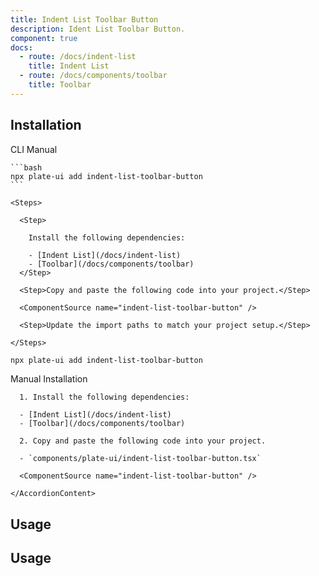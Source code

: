 ```yaml
---
title: Indent List Toolbar Button
description: Ident List Toolbar Button.
component: true
docs:
  - route: /docs/indent-list
    title: Indent List
  - route: /docs/components/toolbar
    title: Toolbar
---
```


<ComponentPreview name="playground-demo" id="indentlist" />

## Installation

<Tabs defaultValue="cli">

  <TabsList>
    <TabsTrigger value="cli">CLI</TabsTrigger>
    <TabsTrigger value="manual">Manual</TabsTrigger>
  </TabsList>
  <TabsContent value="cli">

    ```bash
    npx plate-ui add indent-list-toolbar-button
    ```

  </TabsContent>

  <TabsContent value="manual">

    <Steps>

      <Step>

        Install the following dependencies:

        - [Indent List](/docs/indent-list)
        - [Toolbar](/docs/components/toolbar)
      </Step>

      <Step>Copy and paste the following code into your project.</Step>

      <ComponentSource name="indent-list-toolbar-button" />

      <Step>Update the import paths to match your project setup.</Step>

    </Steps>

  </TabsContent>

</Tabs>

```bash
npx plate-ui add indent-list-toolbar-button
```

<Accordion type="single" collapsible>
  <AccordionItem value="manual-installation">
    <AccordionTrigger>Manual Installation</AccordionTrigger>
    <AccordionContent>

      1. Install the following dependencies:

      - [Indent List](/docs/indent-list)
      - [Toolbar](/docs/components/toolbar)

      2. Copy and paste the following code into your project.

      - `components/plate-ui/indent-list-toolbar-button.tsx`

      <ComponentSource name="indent-list-toolbar-button" />

    </AccordionContent>

  </AccordionItem>
</Accordion>

## Usage

## Usage

<ComponentSource name="indent-list-toolbar-button" />
